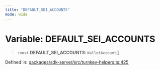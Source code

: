 ```yaml
---
title: "DEFAULT_SEI_ACCOUNTS"
mode: wide
---
```

  
# Variable: DEFAULT\_SEI\_ACCOUNTS

> `const` **DEFAULT\_SEI\_ACCOUNTS**: `WalletAccount`[]

Defined in: [packages/sdk-server/src/turnkey-helpers.ts:425](https://github.com/tkhq/sdk/blob/d88b5e1f9a6cca8e54e61f8a127aa90fcebeaa2e/packages/sdk-server/src/turnkey-helpers.ts#L425)
